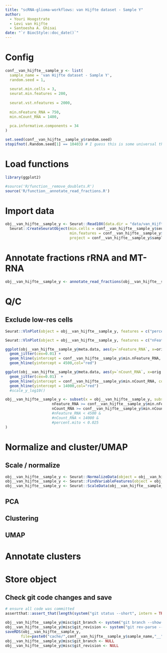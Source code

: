 ```yaml
---
title: "scRNA-glioma-workflows: van Hijfte dataset - Sample Y"
author: 
  - Youri Hoogstrate
  - Levi van Hijfte
  - Santoesha A. Ghisai
date: "`r BiocStyle::doc_date()`"
---
```


# Config

```r
conf__van_hijfte__sample_y <- list(
  sample_name = 'van Hijfte dataset - Sample Y',
  random.seed = 1,
  
  seurat.min.cells = 3,
  seurat.min.features = 200,
  
  seurat.vst.nfeatures = 2000,
  
  min.nFeature_RNA = 750,
  min.nCount_RNA = 1400,
  
  pca.informative.components = 34
)

set.seed(conf__van_hijfte__sample_y$random.seed)
stopifnot(.Random.seed[1] == 10403) # I guess this is some universal thing?
```

# Load functions

```r
library(ggplot2)

#source('R/function__remove_doublets.R')
source('R/function__annotate_read_fractions.R')
```


# Import data

```r
obj__van_hijfte__sample_y <- Seurat::Read10X(data.dir = "data/van_Hijfte__Sample_Y/filtered_feature_bc_matrix") |> 
  Seurat::CreateSeuratObject(min.cells = conf__van_hijfte__sample_y$seurat.min.cells,
                             min.features = conf__van_hijfte__sample_y$seurat.min.features,
                             project = conf__van_hijfte__sample_y$sample_name)
```
# Annotate fractions rRNA and MT-RNA

```r
obj__van_hijfte__sample_y <- annotate_read_fractions(obj__van_hijfte__sample_y) # percentage MT, Ribo RNA and MALAT1
```

# Q/C
## Exclude low-res cells

```r
Seurat::VlnPlot(object = obj__van_hijfte__sample_y, features = c("percentage_ribosomal_reads", "percentage_MALAT1_reads"), ncol = 3, pt.size = 0.01, group.by = "orig.ident")

Seurat::VlnPlot(object = obj__van_hijfte__sample_y, features = c("nFeature_RNA", "nCount_RNA","percentage_mitochondrial_reads"), ncol = 2, pt.size = 0.01, group.by = "orig.ident")
```


```r
ggplot(obj__van_hijfte__sample_y@meta.data, aes(y=`nFeature_RNA`, x=orig.ident)) +
  geom_jitter(cex=0.01) +
  geom_hline(yintercept = conf__van_hijfte__sample_y$min.nFeature_RNA, col="red") +
  geom_hline(yintercept = 4500,col="red")

ggplot(obj__van_hijfte__sample_y@meta.data, aes(y=`nCount_RNA`, x=orig.ident)) +
  geom_jitter(cex=0.01)  +
  geom_hline(yintercept = conf__van_hijfte__sample_y$min.nCount_RNA, col="red") +
  geom_hline(yintercept = 14000,col="red")
  #scale_y_log10()

obj__van_hijfte__sample_y <- subset(x = obj__van_hijfte__sample_y, subset = 
                     nFeature_RNA >= conf__van_hijfte__sample_y$min.nFeature_RNA &
                     nCount_RNA >= conf__van_hijfte__sample_y$min.nCount_RNA
                     #nFeature_RNA < 4500 & 
                     #nCount_RNA < 14000 &
                     #percent.mito < 0.025
)
```


# Normalize and cluster/UMAP
## Scale / normalize

```r
obj__van_hijfte__sample_y <- Seurat::NormalizeData(object = obj__van_hijfte__sample_y, normalization.method = "LogNormalize", scale.factor = 1e4)
obj__van_hijfte__sample_y <- Seurat::FindVariableFeatures(object = obj__van_hijfte__sample_y, selection.method = "vst", nfeatures = conf__van_hijfte__sample_y$seurat.vst.nfeatures)
obj__van_hijfte__sample_y <- Seurat::ScaleData(obj__van_hijfte__sample_y)
```

## PCA

## Clustering

## UMAP

# Annotate clusters

# Store object

## Check git code changes and save

```r
# ensure all code was committed
assertthat::assert_that(length(system("git status --short", intern = TRUE)) == 0)

obj__van_hijfte__sample_y@misc$git_branch <- system("git branch --show-current", intern = TRUE)
obj__van_hijfte__sample_y@misc$git_revision <- system("git rev-parse --short HEAD", intern = TRUE)
saveRDS(obj__van_hijfte__sample_y,
       file=paste0("cache/",conf__van_hijfte__sample_y$sample_name,"__",obj__van_hijfte__sample_y@misc$git_branch,".Rds"))
obj__van_hijfte__sample_y@misc$git_branch <- NULL
obj__van_hijfte__sample_y@misc$git_revision <- NULL

```

